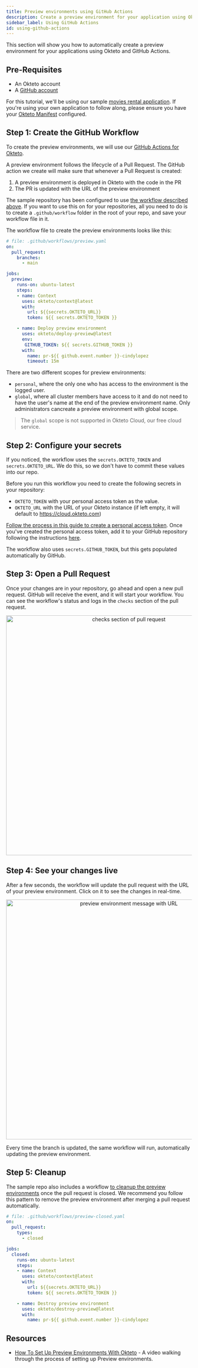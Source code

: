 ```yaml
---
title: Preview environments using GitHub Actions
description: Create a preview environment for your application using Okteto and GitHub Actions
sidebar_label: Using GitHub Actions
id: using-github-actions
---
```



This section will show you how to automatically create a preview environment for your applications using Okteto and GitHub Actions.

## Pre-Requisites
- An Okteto account
- A [GitHub account](https://github.com)

For this tutorial, we'll be using our sample [movies rental application](https://github.com/okteto/movies). If you're using your own application to follow along, please ensure you have your [Okteto Manifest](reference/okteto-manifest.mdx) configured.

## Step 1: Create the GitHub Workflow

To create the preview environments, we will use our [GitHub Actions for Okteto](https://github.com/okteto/actions).

A preview environment follows the lifecycle of a Pull Request. The GitHub action we create will make sure that whenever a Pull Request is created:

1. A preview environment is deployed in Okteto with the code in the PR
1. The PR is updated with the URL of the preview environment

The sample repository has been configured to use [the workflow described above](https://github.com/okteto/movies/blob/main/.github/workflows/preview.yaml).
If you want to use this on for your repositories, all you need to do is to create a `.github/workflow` folder in the root of your repo, and save your workflow file in it.

The workflow file to create the preview environments looks like this:

```yaml
# file: .github/workflows/preview.yaml
on:
  pull_request:
    branches:
      - main

jobs:
  preview:
    runs-on: ubuntu-latest
    steps:
    - name: Context
      uses: okteto/context@latest
      with:
        url: ${{secrets.OKTETO_URL}}
        token: ${{ secrets.OKTETO_TOKEN }}

    - name: Deploy preview environment
      uses: okteto/deploy-preview@latest
      env:
       GITHUB_TOKEN: ${{ secrets.GITHUB_TOKEN }}
      with:
        name: pr-${{ github.event.number }}-cindylopez
        timeout: 15m
```

There are two different scopes for preview environments:
-  `personal`, where the only one who has access to the environment is the logged user.
-  `global`, where all cluster members have access to it and do not need to have the user's name at the end of the preview environment name. Only  administrators cancreate a preview environment with global scope.

> The `global` scope is not supported in Okteto Cloud, our free cloud service.

## Step 2: Configure your secrets

If you noticed, the workflow uses the `secrets.OKTETO_TOKEN` and `secrets.OKTETO_URL`. We do this, so we don't have to commit these values into our repo. 

Before you run this workflow you need to create the following secrets in your repository:

- `OKTETO_TOKEN` with your personal access token as the value.
- `OKTETO_URL` with the URL of your Okteto instance (if left empty, it will default to https://cloud.okteto.com)

[Follow the process in this guide to create a personal access token](https://okteto.com/docs/cloud/personal-access-tokens/). Once you've created the personal access token, add it to your GitHub repository following the instructions [here](https://docs.github.com/en/actions/security-guides/encrypted-secrets#creating-encrypted-secrets-for-a-repository). 

The workflow also uses `secrets.GITHUB_TOKEN`, but this gets populated automatically by GitHub.

## Step 3: Open a Pull Request

Once your changes are in your repository, go ahead and open a new pull request. GitHub will receive the event, and it will start your workflow. You can see the workflow's status and logs in the `checks` section of the pull request.

<p align="center"><Image src="/docs/preview/images/check.png"alt="checks section of pull request" width="650" /></p>

## Step 4: See your changes live

After a few seconds, the workflow will update the pull request with the URL of your preview environment. Click on it to see the changes in real-time.

<p align="center"><Image src="/docs/preview/images/message.png" alt="preview environment message with URL" width="650" /></p>

Every time the branch is updated, the same workflow will run, automatically updating the preview environment.

## Step 5: Cleanup

The sample repo also includes a workflow [to cleanup the preview environments](https://github.com/okteto/movies/blob/main/.github/workflows/preview-closed.yaml) once the pull request is closed. We recommend you follow this pattern to remove the preview environment after merging a pull request automatically.

```yaml
# file: .github/workflows/preview-closed.yaml
on:
  pull_request:
    types:
      - closed

jobs:
  closed:
    runs-on: ubuntu-latest
    steps:
    - name: Context
      uses: okteto/context@latest
      with:
        url: ${{secrets.OKTETO_URL}}
        token: ${{ secrets.OKTETO_TOKEN }}

    - name: Destroy preview environment
      uses: okteto/destroy-preview@latest
      with:
        name: pr-${{ github.event.number }}-cindylopez
```
## Resources
- [How To Set Up Preview Environments With Okteto](https://youtu.be/kgX5qUkJGDA) - A video walking through the process of setting up Preview environments.
